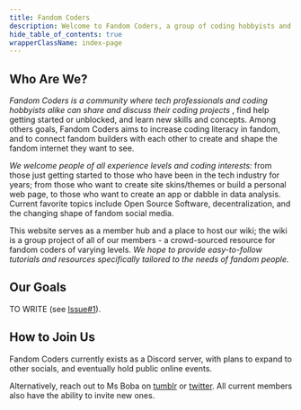```yaml
---
title: Fandom Coders
description: Welcome to Fandom Coders, a group of coding hobbyists and professionals who enjoy coding projects to make fandom lives easier and more fun. The website serves as a member hub and a place to host our group wiki which focuses on providing a references, tutorials, and resources for coders of all levels.
hide_table_of_contents: true
wrapperClassName: index-page
---
```



<HomepageHeader />

## Who Are We?

_Fandom Coders is a community where tech professionals and coding
hobbyists alike can share and discuss their coding projects_
, find help getting started or unblocked, and learn new skills and
concepts. Among others goals, Fandom Coders aims to increase coding
literacy in fandom, and to connect fandom builders with each other to
create and shape the fandom internet they want to see.

_We welcome people of all experience levels and coding interests:_ from those
just getting started to those who have been in the tech
industry for years; from those who want to create site skins/themes or
build a personal web page, to those who want to create an app or
dabble in data analysis. Current favorite topics include Open Source
Software, decentralization, and the changing shape of fandom social
media.

This website serves as a member hub and a place to host our wiki; the
wiki is a group project of all of our members - a crowd-sourced
resource for fandom coders of varying levels. _We hope to provide
easy-to-follow tutorials and resources specifically tailored to the
needs of fandom people._

## Our Goals

TO WRITE (see [Issue#1](https://github.com/Fandom-Coders/fandom-coders.github.io/issues/1)).

## How to Join Us

Fandom Coders currently exists as a Discord server, with plans to
expand to other socials, and eventually hold public online events.

<JoinUsForm />

Alternatively, reach out to Ms Boba on [tumblr](https://essential-randomness.tumblr.com)
or [twitter](https://twitter.com/EssentialRandom). All current
members also have the ability to invite new ones.
